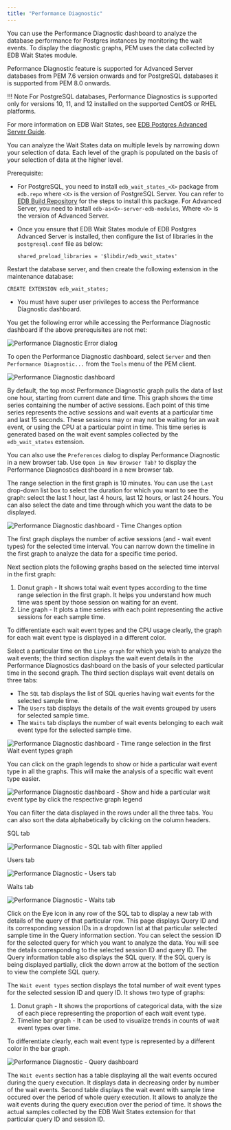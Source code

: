 ```yaml
---
title: "Performance Diagnostic"
---
```


<div id="performance_diagnostic" class="registered_link"></div>

You can use the Performance Diagnostic dashboard to analyze the database performance for Postgres instances by monitoring the wait events. To display the diagnostic graphs, PEM uses the data collected by EDB Wait States module.

Peformance Diagnostic feature is supported for Advanced Server databases from PEM 7.6 version onwards and for PostgreSQL databases it is supported from PEM 8.0 onwards.

!!! Note
    For PostgreSQL databases, Performance Diagnostics is supported only for versions 10, 11, and 12 installed on the supported CentOS or RHEL platforms.

For more information on EDB Wait States, see [EDB Postgres Advanced Server Guide](/epas/latest/epas_guide/13_performance_analysis_and_tuning/#edb-wait-states).

You can analyze the Wait States data on multiple levels by narrowing down your selection of data. Each level of the graph is populated on the basis of your selection of data at the higher level.

Prerequisite:

-   For PostgreSQL, you need to install `edb_wait_states_<X>` package from `edb.repo` where `<X>` is the version of PostgreSQL Server. You can refer to [EDB Build Repository](https://repos.enterprisedb.com/) for the steps to install this package. For Advanced Server, you need to install `edb-as<X>-server-edb-modules`, Where `<X>` is the version of Advanced Server.

-   Once you ensure that EDB Wait States module of EDB Postgres Advanced Server is installed, then configure the list of libraries in the `postgresql.conf` file as below:

    `shared_preload_libraries = '$libdir/edb_wait_states'`

Restart the database server, and then create the following extension in the maintenance database:

`CREATE EXTENSION edb_wait_states;`

-   You must have super user privileges to access the Performance Diagnostic dashboard.

You get the following error while accessing the Performance Diagnostic dashboard if the above prerequisites are not met:

![Performance Diagnostic Error dialog](../images/performance_diagnostic_error.png)

To open the Performance Diagnostic dashboard, select `Server` and then `Performance Diagnostic...` from the `Tools` menu of the PEM client.

![Performance Diagnostic dashboard](../images/performance_diagnostic_intro.png)

By default, the top most Performance Diagnostic graph pulls the data of last one hour, starting from current date and time. This graph shows the time series containing the number of active sessions. Each point of this time series represents the active sessions and wait events at a particular time and last 15 seconds. These sessions may or may not be waiting for an wait event, or using the CPU at a particular point in time. This time series is generated based on the wait event samples collected by the `edb_wait_states` extension.

You can also use the `Preferences` dialog to display Performance Diagnostic in a new browser tab. Use `Open in New Browser Tab?` to display the Performance Diagnostics dashboard in a new browser tab.

The range selection in the first graph is 10 minutes. You can use the `Last` drop-down list box to select the duration for which you want to see the graph: select the last 1 hour, last 4 hours, last 12 hours, or last 24 hours. You can also select the date and time through which you want the data to be displayed.

![Performance Diagnostic dashboard - Time Changes option](../images/performance_diagnostic_datetime_selection.png)

The first graph displays the number of active sessions (and - wait event types) for the selected time interval. You can narrow down the timeline in the first graph to analyze the data for a specific time period.

Next section plots the following graphs based on the selected time interval in the first graph:

1.  Donut graph - It shows total wait event types according to the time range selection in the first graph. It helps you understand how much time was spent by those session on waiting for an event.
2.  Line graph - It plots a time series with each point representing the active sessions for each sample time.

To differentiate each wait event types and the CPU usage clearly, the graph for each wait event type is displayed in a different color.

Select a particular time on the `Line graph` for which you wish to analyze the wait events; the third section displays the wait event details in the Performance Diagnostics dashboard on the basis of your selected particular time in the second graph. The third section displays wait event details on three tabs:

-   The `SQL` tab displays the list of SQL queries having wait events for the selected sample time.
-   The `Users` tab displays the details of the wait events grouped by users for selected sample time.
-   The `Waits` tab displays the number of wait events belonging to each wait event type for the selected sample time.

![Performance Diagnostic dashboard - Time range selection in the first Wait event types graph](../images/performance_diagnostic_timeseries_selection.png)

You can click on the graph legends to show or hide a particular wait event type in all the graphs. This will make the analysis of a specific wait event type easier.

![Performance Diagnostic dashboard - Show and hide a particular wait event type by click the respective graph legend](../images/performance_diagnostic_chart_legends.png)

You can filter the data displayed in the rows under all the three tabs. You can also sort the data alphabetically by clicking on the column headers.

SQL tab

![Performance Diagnostic - SQL tab with filter applied](../images/performance_diagnostic_table_filter.png)

Users tab

![Performance Diagnostic - Users tab](../images/performance_diagnostic_users_table.png)

Waits tab

![Performance Diagnostic - Waits tab](../images/performance_diagnostic_wait_events.png)

Click on the Eye icon in any row of the SQL tab to display a new tab with details of the query of that particular row. This page displays Query ID and its corresponding session IDs in a dropdown list at that particular selected sample time in the Query information section. You can select the session ID for the selected query for which you want to analyze the data. You will see the details corresponding to the selected session ID and query ID. The Query information table also displays the SQL query. If the SQL query is being displayed partially, click the down arrow at the bottom of the section to view the complete SQL query.

The `Wait event types` section displays the total number of wait event types for the selected session ID and query ID. It shows two type of graphs:

1.  Donut graph - It shows the proportions of categorical data, with the size of each piece representing the proportion of each wait event type.
2.  Timeline bar graph - It can be used to visualize trends in counts of wait event types over time.

To differentiate clearly, each wait event type is represented by a different color in the bar graph.

![Performance Diagnostic - Query dashboard](../images/performance_diagnostic_query_dashboard.png)

The `Wait events` section has a table displaying all the wait events occured during the query execution. It displays data in decreasing order by number of the wait events. Second table displays the wait event with sample time occured over the period of whole query execution. It allows to analyze the wait events during the query execution over the period of time. It shows the actual samples collected by the EDB Wait States extension for that particular query ID and session ID.
